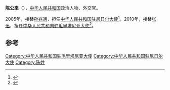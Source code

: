 '''陈公来'''（{{bd|？||||}}），[[中华人民共和国|中华人民共和国]]政治人物、外交官。

2005年，接替[[孙兆通|孙兆通]]，担任[[中国驻尼日尔大使列表|中华人民共和国驻尼日尔大使]]<ref>{{cite web|author=中华人民共和国外交部|title=中国驻尼日尔历任大使|url=http://www.mfa.gov.cn/chn/pds/ziliao/wjrw/2167/2169/t9162.htm|publisher=中华人民共和国外交部|accessdate=2012-03-07}}</ref>。2010年，接替[[张迅|张迅]]，担任[[中国驻毛里塔尼亚大使列表|中华人民共和国驻毛里塔尼亚大使]]<ref>{{cite web|author=中华人民共和国外交部|title=中国驻毛里塔尼亚历任大使|url=http://www.mfa.gov.cn/chn/pds/ziliao/wjrw/2167/2169/t9162.htm|publisher=中华人民共和国外交部|accessdate=2012-03-07}}</ref>。

== 参考 ==
{{reflist}}
{{start box}}
{{s-dip}}
{{succession box|[[孙兆通|孙兆通]]|[[夏煌|夏煌]]|[[中国驻尼日尔大使列表|中华人民共和国驻尼日尔大使]]|2005年3月-2009年10月}}
{{succession box|[[张迅|张迅]]|[[武東|武東]]|[[中国驻毛里塔尼亚大使列表|中华人民共和国驻毛里塔尼亚大使]]|2010年12月-2014年6月}}
{{end box}}
{{中国政治人物小作品}}

[[Category:中华人民共和国驻毛里塔尼亚大使|Category:中华人民共和国驻毛里塔尼亚大使]]
[[Category:中华人民共和国驻尼日尔大使|Category:中华人民共和国驻尼日尔大使]]
[[Category:陈姓|Category:陈姓]]